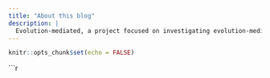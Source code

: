 ```yaml
---
title: "About this blog"
description: |
  Evolution-mediated, a project focused on investigating evolution-mediated indirect effects of climate change on ecology in diverse natural communities.
---
```


```r
knitr::opts_chunk$set(echo = FALSE)
```

```r

